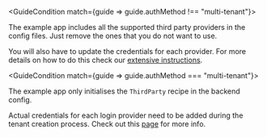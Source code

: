 

<GuideCondition match={guide => guide.authMethod !== "multi-tenant"}>

The example app includes all the supported third party providers in the config files.
Just remove the ones that you do not want to use.

You will also have to update the credentials for each provider. For more details on how to do this check our [extensive instructions](/docs/thirdparty/pre-built-ui/setup/backend#3-initialise-social-login-providers).

</GuideCondition>

<GuideCondition match={guide => guide.authMethod === "multi-tenant"}>

The example app only initialises the `ThirdParty` recipe in the backend config.

Actual credentials for each login provider need to be added during the tenant creation process.
Check out this [page](/docs/thirdpartyemailpassword/common-customizations/multi-tenancy/new-tenant-config) for more info.


</GuideCondition>
